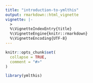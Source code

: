 ```yaml
---
title: "introduction-to-ymlthis"
output: rmarkdown::html_vignette
vignette: |-
  >
  %\VignetteIndexEntry{title}
  %\VignetteEngine{knitr::rmarkdown}
  %\VignetteEncoding{UTF-8}
---
```


```r
knitr::opts_chunk$set(
  collapse = TRUE,
  comment = "#>"
)
```

```r
library(ymlthis)
```
